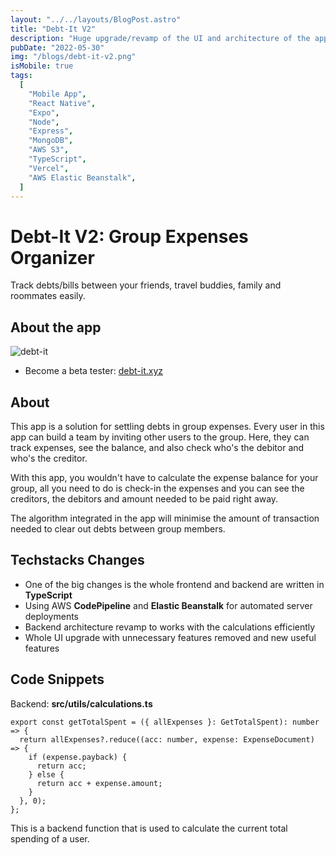 ```yaml
---
layout: "../../layouts/BlogPost.astro"
title: "Debt-It V2"
description: "Huge upgrade/revamp of the UI and architecture of the app"
pubDate: "2022-05-30"
img: "/blogs/debt-it-v2.png"
isMobile: true
tags:
  [
    "Mobile App",
    "React Native",
    "Expo",
    "Node",
    "Express",
    "MongoDB",
    "AWS S3",
    "TypeScript",
    "Vercel",
    "AWS Elastic Beanstalk",
  ]
---
```


# Debt-It V2: Group Expenses Organizer

Track debts/bills between your friends, travel buddies, family and roommates easily.

## About the app

![debt-it](/blogs/debt-it-demo.JPG)

- Become a beta tester: [debt-it.xyz](https://debt-it.xyz)

## About

This app is a solution for settling debts in group expenses. Every user in this app can build a team by inviting other users to the group. Here, they can track expenses, see the balance, and also check who's the debitor and who's the creditor.

With this app, you wouldn't have to calculate the expense balance for your group, all you need to do is check-in the expenses and you can see the creditors, the debitors and amount needed to be paid right away.

The algorithm integrated in the app will minimise the amount of transaction needed to clear out debts between group members.

## Techstacks Changes

- One of the big changes is the whole frontend and backend are written in **TypeScript**
- Using AWS **CodePipeline** and **Elastic Beanstalk** for automated server deployments
- Backend architecture revamp to works with the calculations efficiently
- Whole UI upgrade with unnecessary features removed and new useful features

## Code Snippets

Backend: **src/utils/calculations.ts**

```tsx
export const getTotalSpent = ({ allExpenses }: GetTotalSpent): number => {
  return allExpenses?.reduce((acc: number, expense: ExpenseDocument) => {
    if (expense.payback) {
      return acc;
    } else {
      return acc + expense.amount;
    }
  }, 0);
};
```
This is a backend function that is used to calculate the current total spending of a user.

